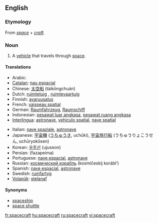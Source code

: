 ==English==

===Etymology===
From ''[[space]]'' + ''[[craft]]''.

===Noun===
{{en-noun|pl=spacecraft|pl2=spacecrafts}}

# A [[vehicle]] that travels through [[space]].

====Translations====
{{trans-top|vehicle that travels through space}}
* Arabic: {{Arab|[[السفينة الفضائية]]}} {{unicode|(as-safína l-faɖa’íyya)}}
* [[Catalan]]: [[nau espacial]]
* Chinese: [[太空船]] (tàikōngchuán)
* Dutch: [[ruimtetuig]] {{n}}, [[ruimtevaartuig]]
* Finnish: [[avaruusalus]]
* French: [[vaisseau spatial]] {{m}}
* German: [[Raumfahrzeug]], [[Raumschiff]]
* Indonesian: [[pesawat luar angkasa]], [[pesawat ruang angkasa]]
* [[Interlingua]]: [[astronave]], [[vehiculo spatial]], [[nave spatial]]
{{trans-mid}}
* Italian: [[nave spaziale]], [[astronave]]
* Japanese: [[宇宙機]] ([[うちゅうき]], uchūki), [[宇宙旅行船]] (うちゅうりょこうせん, uchūryokōsen)
* Korean: [[우주선]] (ujuseon)
* Persian: {{fa-Arab|[[فضاپیما]]}} (fazapeima)
* Portuguese: [[nave espacial]], [[astronave]]
* Russian: [[космический корабль]] (kosmíčeskij korábl’) {{m}}
* Spanish: [[nave espacial]], [[astronave]]
* Swedish: [[rumfartyg]]
* [[Volapük]]: [[stelanaf]]
{{trans-bottom}}

====Synonyms====
* [[spaceship]]
* [[space shuttle]]

[[fr:spacecraft]]
[[hu:spacecraft]]
[[ru:spacecraft]]
[[vi:spacecraft]]